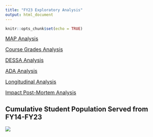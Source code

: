 ```yaml
---
title: "FY23 Exploratory Analysis"
output: html_document
---
```


```r
knitr::opts_chunk$set(echo = TRUE)
```

<a href="MAP_Analysis.html" style="font-size: 16px;">MAP Analysis</a>


<a href="Course-Grades-Analysis.html" style="font-size: 16px;">Course Grades Analysis</a>


<a href="DESSA-Analysis.html" style="font-size: 16px;">DESSA Analysis</a>


<a href="ADA_Analysis.html" style="font-size: 16px;">ADA Analysis</a>


<a href="FL-Longitudinal.html" style="font-size: 16px;">Longitudinal Analysis</a>


<a href="impact_review.html" style="font-size: 16px;">Impact Post-Mortem Analysis</a>

## Cumulative Student Population Served from FY14-FY23

![](../docs/CumulativeStudentPopulation.png)
